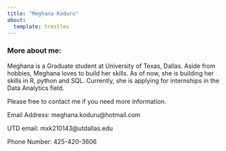 ---
title: "Meghana Koduru"
about: 
  template: trestles
---

### More about me:

Meghana is a Graduate student at University of Texas, Dallas. Aside from hobbies, Meghana loves to build her skills. As of now, she is building her skills in R, python and SQL. Currently, she is applying for internships in the Data Analytics field.

Please free to contact me if you need more information.

Email Address: meghana.koduru\@hotmail.com

UTD email: mxk210143\@utdallas.edu

Phone Number: 425-420-3606
